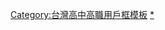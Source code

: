 {{Userbox
  |id=
  |id-c=white
  |info=這個用戶是'''[[臺北市立中正高級中學]]'''的學生、校友或教職人員。</br><span style="color:gray">大氣洛城　大器中正人</span>
  |info-c=#d7d5fb
  |info-s=10
  |border-c=#ff0000
  |border-s=3
}}<includeonly>[[Category:臺北市立中正高級中學維基人|{{PAGENAME}}]]</includeonly>
<noinclude>
<p style="clear: both; padding-top: 2em">
[[Category:台灣高中高職用戶框模板]]
[[Category:臺北市立中正高級中學維基人|*]]
</noinclude>